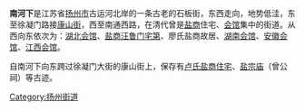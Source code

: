 '''南河下'''是江苏省[[扬州市|扬州市]]古运河北岸的一条古老的石板街，东西走向，地势低洼，东至徐凝门路接[[康山街|康山街]]，西至南通西路，在清代曾是[[盐商|盐商]]住宅、[[会馆|会馆]]集中的街道。从西向东依次为：[[扬州湖北会馆|湖北会馆]]、[[汪氏盐商住宅|盐商汪鲁门宅第]]、廖氏盐商故居、[[扬州湖南会馆|湖南会馆]]、[[扬州安徽会馆|安徽会馆]]、[[扬州江西会馆|江西会馆]]。

自南河下向东跨过徐凝门大街的康山街上，保存有[[卢氏盐商住宅|卢氏盐商住宅]]、[[盐宗庙|盐宗庙]]（曾公祠）等古迹。

[[Category:扬州街道|Category:扬州街道]]
{{江苏省历史文化名城}}